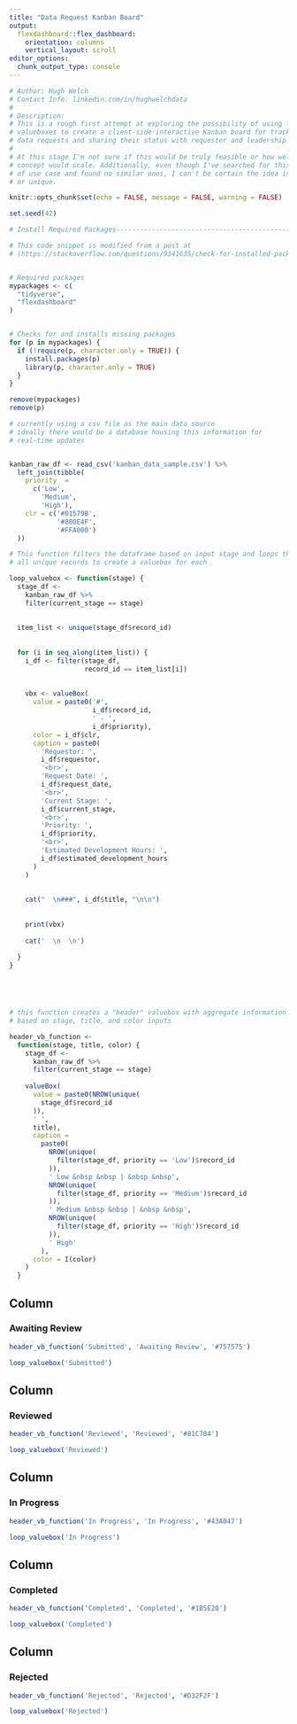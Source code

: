 ---
title: "Data Request Kanban Board"
output: 
  flexdashboard::flex_dashboard:
    orientation: columns
    vertical_layout: scroll
editor_options: 
  chunk_output_type: console
---


```{r Developer_Notes, include=FALSE}

# Author: Hugh Welch
# Contact Info: linkedin.com/in/hughwelchdata
# 
# Description:
# This is a rough first attempt at exploring the possibility of using looped
# valueboxes to create a client-side interactive Kanban board for tracking
# data requests and sharing their status with requester and leadership.
# 
# At this stage I'm not sure if this would be truly feasible or how well the 
# concept would scale. Additionally, even though I've searched for this type 
# of use case and found no similar ones, I can't be certain the idea is novel
# or unique.

```



```{r Setup, include=FALSE}
knitr::opts_chunk$set(echo = FALSE, message = FALSE, warning = FALSE)

set.seed(42)
```


```{r Load_Packages}
# Install Required Packages---------------------------------------------------

# This code snippet is modified from a post at
# (https://stackoverflow.com/questions/9341635/check-for-installed-packages-before-running-install-packages)


# Required packages
mypackages <- c(
  "tidyverse",
  "flexdashboard"
)


# Checks for and installs missing packages
for (p in mypackages) {
  if (!require(p, character.only = TRUE)) {
    install.packages(p)
    library(p, character.only = TRUE)
  }
}

remove(mypackages)
remove(p)
```

```{r Load_Data}

# currently using a csv file as the main data source
# ideally there would be a database housing this information for 
# real-time updates


kanban_raw_df <- read_csv('kanban_data_sample.csv') %>%
  left_join(tibble(
    priority  =
      c('Low',
        'Medium',
        'High'),
    clr = c('#01579B',
            '#880E4F',
            '#FFA000')
  ))

```

```{r Build_Functions}

# This function filters the dataframe based on input stage and loops through
# all unique records to create a valuebox for each

loop_valuebox <- function(stage) {
  stage_df <-
    kanban_raw_df %>%
    filter(current_stage == stage)
  
  
  item_list <- unique(stage_df$record_id)
  
  
  for (i in seq_along(item_list)) {
    i_df <- filter(stage_df,
                   record_id == item_list[i])
    
    
    vbx <- valueBox(
      value = paste0('#',
                     i_df$record_id,
                     ' - ',
                     i_df$priority),
      color = i_df$clr,
      caption = paste0(
        'Requestor: ',
        i_df$requestor,
        '<br>',
        'Request Date: ',
        i_df$request_date,
        '<br>',
        'Current Stage: ',
        i_df$current_stage,
        '<br>',
        'Priority: ',
        i_df$priority,
        '<br>',
        'Estimated Development Hours: ',
        i_df$estimated_development_hours
      )
    )
    
    
    cat("  \n###", i_df$title, "\n\n")
    
    
    print(vbx)
    
    cat('  \n  \n')
    
  }
}





# this function creates a "header" valuebox with aggregate information 
# based on stage, title, and color inputs

header_vb_function <-
  function(stage, title, color) {
    stage_df <-
      kanban_raw_df %>%
      filter(current_stage == stage)
    
    valueBox(
      value = paste0(NROW(unique(
        stage_df$record_id
      )),
      ' ',
      title),
      caption =
        paste0(
          NROW(unique(
            filter(stage_df, priority == 'Low')$record_id
          )),
          ' Low &nbsp &nbsp | &nbsp &nbsp',
          NROW(unique(
            filter(stage_df, priority == 'Medium')$record_id
          )),
          ' Medium &nbsp &nbsp | &nbsp &nbsp',
          NROW(unique(
            filter(stage_df, priority == 'High')$record_id
          )),
          ' High'
        ),
      color = I(color)
    )
  }

```





Column
----------------------


### Awaiting Review

```{r First_Column_Header}

header_vb_function('Submitted', 'Awaiting Review', '#757575')

```



```{r First_Column_Body, results="asis"}

loop_valuebox('Submitted')

```





Column
----------------------


### Reviewed

```{r Second_Column_Header}

header_vb_function('Reviewed', 'Reviewed', '#81C784')


```



```{r Second_Column_Body, results="asis"}

loop_valuebox('Reviewed')

```





Column
----------------------


### In Progress

```{r Third_Column_Header}

header_vb_function('In Progress', 'In Progress', '#43A047')


```



```{r Third_Column_Body, results="asis"}

loop_valuebox('In Progress')

```





Column
----------------------


### Completed

```{r Fourth_Column_Header}

header_vb_function('Completed', 'Completed', '#1B5E20')


```



```{r Fourth_Column_Body, results="asis"}

loop_valuebox('Completed')

```





Column
----------------------


### Rejected

```{r Fifth_Column_Header}

header_vb_function('Rejected', 'Rejected', '#D32F2F')


```


```{r Fifth_Column_Body, results="asis"}

loop_valuebox('Rejected')

```























